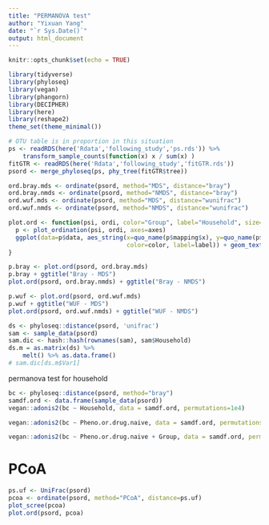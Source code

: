```yaml
---
title: "PERMANOVA test"
author: "Yixuan Yang"
date: "`r Sys.Date()`"
output: html_document
---
```


```r
knitr::opts_chunk$set(echo = TRUE)
```

```r
library(tidyverse)
library(phyloseq)
library(vegan)
library(phangorn)
library(DECIPHER)
library(here)
library(reshape2)
theme_set(theme_minimal())
```

```r
# OTU table is in proportion in this situation
ps <- readRDS(here('Rdata','following_study','ps.rds')) %>%
    transform_sample_counts(function(x) x / sum(x) )
fitGTR <- readRDS(here('Rdata','following_study','fitGTR.rds'))
psord <- merge_phyloseq(ps, phy_tree(fitGTR$tree))

```


```r
ord.bray.mds <- ordinate(psord, method="MDS", distance="bray")
ord.bray.nmds <- ordinate(psord, method="NMDS", distance="bray")
ord.wuf.mds <- ordinate(psord, method="MDS", distance="wunifrac")
ord.wuf.nmds <- ordinate(psord, method="NMDS", distance="wunifrac")
```

```r
plot.ord <- function(psi, ordi, color="Group", label="Household", size=3, axes=c(1,2)) {
  p <- plot_ordination(psi, ordi, axes=axes)
  ggplot(data=p$data, aes_string(x=quo_name(p$mapping$x), y=quo_name(p$mapping$y), 
                                 color=color, label=label)) + geom_text(size=size, check_overlap = T)
}

p.bray <- plot.ord(psord, ord.bray.mds)
p.bray + ggtitle("Bray - MDS")
plot.ord(psord, ord.bray.nmds) + ggtitle("Bray - NMDS")

p.wuf <- plot.ord(psord, ord.wuf.mds)
p.wuf + ggtitle("WUF - MDS")
plot.ord(psord, ord.wuf.nmds) + ggtitle("WUF - NMDS")
```

```r
ds <- phyloseq::distance(psord, 'unifrac') 
sam <- sample_data(psord)
sam.dic <- hash::hash(rownames(sam), sam$Household)
ds.m = as.matrix(ds) %>% 
    melt() %>% as.data.frame() 
# sam.dic[ds.m$Var1]
```


permanova test for household

```r
bc <- phyloseq::distance(psord, method="bray")
samdf.ord <- data.frame(sample_data(psord))
vegan::adonis2(bc ~ Household, data = samdf.ord, permutations=1e4)
```

```r
vegan::adonis2(bc ~ Pheno.or.drug.naive, data = samdf.ord, permutations=1e4)
```


```r
vegan::adonis2(bc ~ Pheno.or.drug.naive + Group, data = samdf.ord, permutations=1e4)
```

# PCoA

```r
ps.uf <- UniFrac(psord)
pcoa <- ordinate(psord, method="PCoA", distance=ps.uf)
plot_scree(pcoa)
plot.ord(psord, pcoa)
```

